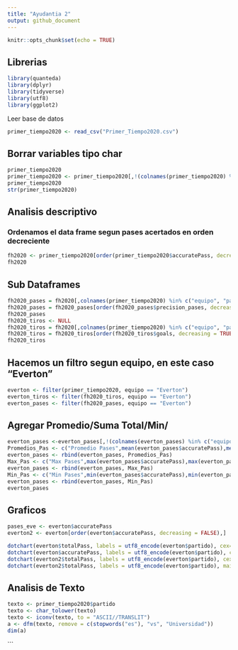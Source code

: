 ```yaml
---
title: "Ayudantia 2"
output: github_document
---
```


```r
knitr::opts_chunk$set(echo = TRUE)
```
## Librerias
```r
library(quanteda)
library(dplyr)
library(tidyverse)
library(utf8)
library(ggplot2)

```
Leer base de datos
```r

primer_tiempo2020 <- read_csv("Primer_Tiempo2020.csv")

```
## Borrar variables tipo char
```r
primer_tiempo2020
primer_tiempo2020 <- primer_tiempo2020[,!(colnames(primer_tiempo2020) %in% c("id_partido", "fasepartido", "local", "tiempo","formationUsed", "torneo"))]
primer_tiempo2020
str(primer_tiempo2020)
```
## Analisis descriptivo

### Ordenamos el data frame segun pases acertados en orden decreciente
```r
fh2020 <- primer_tiempo2020[order(primer_tiempo2020$accuratePass, decreasing = TRUE),]
fh2020
```
## Sub Dataframes
```r
fh2020_pases = fh2020[,colnames(primer_tiempo2020) %in% c("equipo", "partido", "accuratePass", "totalPass", "precision_pases")]
fh2020_pases = fh2020_pases[order(fh2020_pases$precision_pases, decreasing = TRUE),]
fh2020_pases
fh2020_tiros <- NULL
fh2020_tiros = fh2020[,colnames(primer_tiempo2020) %in% c("equipo", "partido", "goals", "ontargetScoringAtt", "totalScoringAtt", "blockedScoringAtt", "shotOffTarget", "precision_tiros")]
fh2020_tiros = fh2020_tiros[order(fh2020_tiros$goals, decreasing = TRUE),]
fh2020_tiros
```
## Hacemos un filtro segun equipo, en este caso "Everton"
```r
everton <- filter(primer_tiempo2020, equipo == "Everton")
everton_tiros <- filter(fh2020_tiros, equipo == "Everton")
everton_pases <- filter(fh2020_pases, equipo == "Everton")
```
## Agregar Promedio/Suma Total/Min/
```r
everton_pases <-everton_pases[,!(colnames(everton_pases) %in% c("equipo"))] 
Promedios_Pas <- c("Promedio Pases",mean(everton_pases$accuratePass),mean(everton_pases$totalPass),mean(everton_pases$precision_pases))
everton_pases <- rbind(everton_pases, Promedios_Pas)
Max_Pas <- c("Max Pases",max(everton_pases$accuratePass),max(everton_pases$totalPass),max(everton_pases$precision_pases))
everton_pases <- rbind(everton_pases, Max_Pas)
Min_Pas <- c("Min Pases",min(everton_pases$accuratePass),min(everton_pases$totalPass),min(everton_pases$precision_pases))
everton_pases <- rbind(everton_pases, Min_Pas)
everton_pases
```
## Graficos
```r
pases_eve <- everton$accuratePass
everton2 <- everton[order(everton$accuratePass, decreasing = FALSE),]

dotchart(everton$totalPass, labels = utf8_encode(everton$partido), cex=0.5, xlab = "Pases", ylab = "Partido")
dotchart(everton$accuratePass, labels = utf8_encode(everton$partido), cex=0.5, xlab = "Pases", ylab = "Partido")
dotchart(everton2$totalPass, labels = utf8_encode(everton$partido), cex=0.5, xlab = "Pases", ylab = "Partido")
dotchart(everton2$totalPass, labels = utf8_encode(everton$partido), main="Pases Acertados Everton", pch = 16, col=c("darkblue","dodgerblue"),lcolor="gray90", cex=0.8, xlab = "Pases", ylab = "Partido", cex.main=2,cex.lab=1.5)
```

## Analisis de Texto

```r
texto <- primer_tiempo2020$partido
texto <- char_tolower(texto)
texto <- iconv(texto, to = "ASCII//TRANSLIT")
a <- dfm(texto, remove = c(stopwords("es"), "vs", "Universidad"))
dim(a)
```


```


